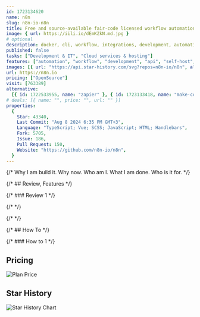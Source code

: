 ```yaml
---
id: 1723134620
name: n8n
slug: n8n-io-n8n
title: Free and source-available fair-code licensed workflow automation tool. Easily automate tasks across different services.
image: { url: https://iili.io/dEmKZkN.md.jpg }
# optional
description: docker, cli, workflow, integrations, development, automation, node, typescript, data-flow, self-hosted, ipaas, apis, automated, workflow-automation, low-code, no-code, integration-framework, low-code-development-platform, n8n, low-code-platform,  ,
published: false
tasks: ["Development & IT", "Cloud services & hosting"]
features: ["automation", "workflow", "development", "api", "self-host", "data"]
images: [{ url: "https://api.star-history.com/svg?repos=n8n-io/n8n", alt: "" }]
url: https://n8n.io
pricing: ["OpenSource"]
visit: [763389]
alternative:
  [{ id: 1722533955, name: "zapier" }, { id: 1723133418, name: "make-com" }]
# deals: [{ name: "", price: "", url: "" }]
properties:
  {
    Star: 43340,
    Last Commit: "Aug 8 2024 6:35 PM GMT+3",
    Language: "TypeScript; Vue; SCSS; JavaScript; HTML; Handlebars",
    Fork: 5705,
    Issue: 186,
    Pull Request: 150,
    Website: "https://github.com/n8n-io/n8n",
  }
---
```


{/* Why I am build it. Why now. Who am I. What I am done. Who is it for. */}

{/* ## Review, Features */}

{/* ### Review 1 */}

{/* <DetailYoutube videoId="" startTime={0} /> */}

{/* <Twitters ids=[] /> */}

{/* ## How To */}

{/* ### How to 1 */}

## Pricing

<Img
  src="https://p140.p3.n0.cdn.zight.com/items/04un9dlD/c277ffb5-78b8-4428-bd8e-eea9dad98bf0.jpg?v=%22e95683de7b1e55b88a8a317cdff1704c%22"
  alt="Plan Price"
/>

## Star History

![Star History Chart](https://api.star-history.com/svg?repos=n8n-io/n8n)
